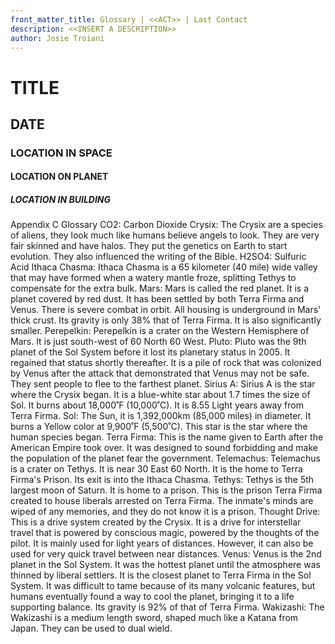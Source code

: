 ```yaml
---
front_matter_title: Glossary | <<ACT>> | Last Contact
description: <<INSERT A DESCRIPTION>>
author: Josie Troiani
---
```

# TITLE

## DATE

### LOCATION IN SPACE

#### LOCATION ON PLANET

##### LOCATION IN BUILDING

Appendix C
Glossary
CO2: Carbon Dioxide
Crysix: The Crysix are a species of aliens, they look much like humans believe angels to look. They are very fair skinned and have halos. They put the genetics on Earth to start evolution. They also influenced the writing of the Bible.
H2SO4: Sulfuric Acid
Ithaca Chasma: Ithaca Chasma is a 65 kilometer (40 mile) wide valley that may have formed when a watery mantle froze, splitting Tethys to compensate for the extra bulk.
Mars: Mars is called the red planet. It is a planet covered by red dust. It has been settled by both Terra Firma and Venus. There is severe combat in orbit. All housing is underground in Mars' thick crust. Its gravity is only 38% that of Terra Firma. It is also significantly smaller.
Perepelkin: Perepelkin is a crater on the Western Hemisphere of Mars. It is just south-west of 60 North 60 West.
Pluto: Pluto was the 9th planet of the Sol System before it lost its planetary status in 2005. It regained that status shortly thereafter. It is a pile of rock that was colonized by Venus after the attack that demonstrated that Venus may not be safe. They sent people to flee to the farthest planet.
Sirius A: Sirius A is the star where the Crysix began. It is a blue-white star about 1.7 times the size of Sol. It burns about 18,000˚F (10,000˚C). It is 8.55 Light years away from Terra Firma.
Sol: The Sun, it is 1,392,000km (85,000 miles) in diameter. It burns a Yellow color at 9,900˚F (5,500˚C). This star is the star where the human species began.
Terra Firma: This is the name given to Earth after the American Empire took over. It was designed to sound forbidding and make the population of the planet fear the government.
Telemachus: Telemachus is a crater on Tethys. It is near 30 East 60 North. It is the home to Terra Firma's Prison. Its exit is into the Ithaca Chasma.
Tethys: Tethys is the 5th largest moon of Saturn. It is home to a prison. This is the prison Terra Firma created to house liberals arrested on Terra Firma. The inmate's minds are wiped of any memories, and they do not know it is a prison.
Thought Drive: This is a drive system created by the Crysix. It is a drive for interstellar travel that is powered by conscious magic, powered by the thoughts of the pilot. It is mainly used for light years of distances. However, it can also be used for very quick travel between near distances.
Venus: Venus is the 2nd planet in the Sol System. It was the hottest planet until the atmosphere was thinned by liberal settlers. It is the closest planet to Terra Firma in the Sol System. It was difficult to tame because of its many volcanic features, but humans eventually found a way to cool the planet, bringing it to a life supporting balance. Its gravity is 92% of that of Terra Firma.
Wakizashi: The Wakizashi is a medium length sword, shaped much like a Katana from Japan. They can be used to dual wield.
